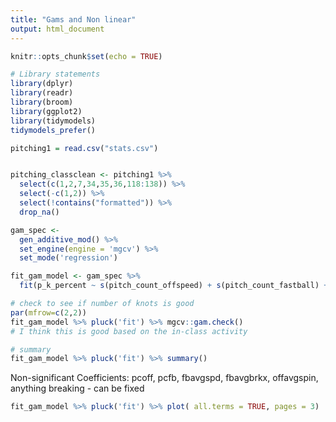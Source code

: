 ```yaml
---
title: "Gams and Non linear"
output: html_document
---
```


```r
knitr::opts_chunk$set(echo = TRUE)
```

```r
# Library statements
library(dplyr)
library(readr)
library(broom)
library(ggplot2)
library(tidymodels)
tidymodels_prefer()

pitching1 = read.csv("stats.csv")


pitching_classclean <- pitching1 %>%
  select(c(1,2,7,34,35,36,118:138)) %>%
  select(-c(1,2)) %>%
  select(!contains("formatted")) %>%
  drop_na()
```

```r
gam_spec <-
  gen_additive_mod() %>%
  set_engine(engine = 'mgcv') %>%
  set_mode('regression')

fit_gam_model <- gam_spec %>%
  fit(p_k_percent ~ s(pitch_count_offspeed) + s(pitch_count_fastball) + s(pitch_count_breaking) + s(fastball_avg_speed) + s(fastball_avg_spin) + s(fastball_avg_break_x) + s(fastball_avg_break_z) + s(fastball_avg_break) + s(fastball_range_speed) + s(offspeed_avg_speed) + s(offspeed_avg_spin) + s(offspeed_avg_break_x) + s(offspeed_avg_break_z) + s(offspeed_avg_break) + s(offspeed_range_speed) + s(breaking_avg_speed) + s(breaking_avg_spin) + s(breaking_avg_break_x) + s(breaking_avg_break_z) + s(breaking_avg_break) + s(breaking_range_speed), data = pitching_classclean)
```

```r
# check to see if number of knots is good
par(mfrow=c(2,2))
fit_gam_model %>% pluck('fit') %>% mgcv::gam.check()
# I think this is good based on the in-class activity

# summary
fit_gam_model %>% pluck('fit') %>% summary()
```
Non-significant Coefficients: pcoff, pcfb, fbavgspd, fbavgbrkx, offavgspin, anything breaking - can be fixed

```r
fit_gam_model %>% pluck('fit') %>% plot( all.terms = TRUE, pages = 3)
```